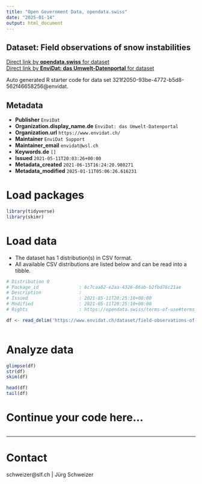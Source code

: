 ```yaml
---
title: "Open Government Data, opendata.swiss"
date: "2025-01-14"
output: html_document
---
```


## Dataset: Field observations of snow instabilities



[Direct link by **opendata.swiss** for dataset](https://opendata.swiss/de/dataset/field-observations-of-snow-instabilities)<br>
[Direct link by **EnviDat: das Umwelt-Datenportal** for dataset](https://www.envidat.ch/#/metadata/field-observations-of-snow-instabilities)

Auto generated R starter code for data set 321f2050-93be-4772-b5d8-562f46658256@envidat.

## Metadata

- **Publisher** `EnviDat`
- **Organization.display_name.de** `EnviDat: das Umwelt-Datenportal`
- **Organization.url** `https://www.envidat.ch/`
- **Maintainer** `EnviDat Support`
- **Maintainer_email** `envidat@wsl.ch`
- **Keywords.de** `[]`
- **Issued** `2021-05-11T20:03:26+00:00`
- **Metadata_created** `2021-06-15T16:24:20.980271`
- **Metadata_modified** `2025-01-11T05:06:26.616231`


# Load packages

```r

library(tidyverse)
library(skimr)

```

# Load data

-   The dataset has 1 distribution(s) in CSV format.
-   All available CSV distributions are listed below and can be read into a tibble.

```r

# Distribution 0
# Package_id               : 6c7caa82-e2aa-4326-86ab-b2fbd76c21ae
# Description              : 
# Issued                   : 2021-05-11T20:25:10+00:00
# Modified                 : 2021-05-11T20:25:10+00:00
# Rights                   : https://opendata.swiss/terms-of-use#terms_by

df <- read_delim('https://www.envidat.ch/dataset/field-observations-of-snow-instabilities/resource/5927f50c-3a33-4ceb-91bf-d583efd14cfe')



```

# Analyze data

```r

glimpse(df)
str(df)
skim(df)

head(df)
tail(df)

```

# Continue your code here...

```r

```

------------------------------------------------------------------------

# Contact

schweizer@slf.ch | Jürg Schweizer
